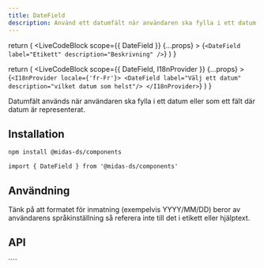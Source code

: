 ```yaml
---
title: DateField
description: Använd ett datumfält när användaren ska fylla i ett datum.
---
```



  return (
    <LiveCodeBlock
      scope={{ DateField }}
      {...props}
    >
      {`<DateField
        label="Etikett"
        description="Beskrivning"
    />`}
    </LiveCodeBlock>
  )
}

  return (
    <LiveCodeBlock
      scope={{ DateField, I18nProvider }}
      {...props}
    >
      {`
<I18nProvider locale={'fr-Fr'}>
    <DateField
        label="Välj ett datum"
        description="vilket datum som helst"/>
</I18nProvider>
`}
    </LiveCodeBlock>
  )
}

<ComponentHeader
  name='Datefield'
  friendlyName='Datumfält'
  overrideHeadlessLink='https://react-spectrum.adobe.com/react-aria/DateField.html'
/>

Datumfält används när användaren ska fylla i ett datum eller som ett fält där datum är representerat.

<Example hideCode />

## Installation

```bash npm2yarn
npm install @midas-ds/components
```

```tsx
import { DateField } from '@midas-ds/components'
```

<Example hideExample />

## Användning

Tänk på att formatet för inmatning (exempelvis YYYY/MM/DD) beror av användarens språkinställning så referera inte till
det i etikett eller hjälptext.

<I18nExample />

## API

<PropTable name='DateField' />
````
